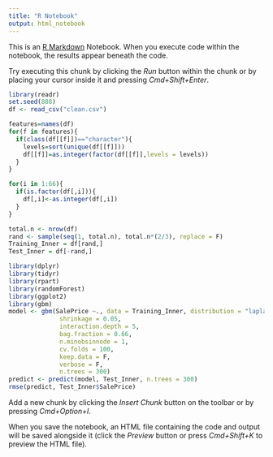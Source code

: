 ```yaml
---
title: "R Notebook"
output: html_notebook
---
```


This is an [R Markdown](http://rmarkdown.rstudio.com) Notebook. When you execute code within the notebook, the results appear beneath the code. 

Try executing this chunk by clicking the *Run* button within the chunk or by placing your cursor inside it and pressing *Cmd+Shift+Enter*. 

```r
library(readr)
set.seed(888)
df <- read_csv("clean.csv")
```

```r
features=names(df)
for(f in features){
  if(class(df[[f]])=="character"){
    levels=sort(unique(df[[f]]))
    df[[f]]=as.integer(factor(df[[f]],levels = levels))
  }
}

for(i in 1:66){
  if(is.factor(df[,i])){
    df[,i]<-as.integer(df[,i])
  }
}

total.n <- nrow(df)
rand <- sample(seq(1, total.n), total.n*(2/3), replace = F)
Training_Inner = df[rand,]
Test_Inner = df[-rand,]
```

```r
library(dplyr)
library(tidyr)
library(rpart)
library(randomForest)
library(ggplot2)
library(gbm)
model <- gbm(SalePrice ~., data = Training_Inner, distribution = "laplace",
              shrinkage = 0.05,
              interaction.depth = 5,
              bag.fraction = 0.66,
              n.minobsinnode = 1,
              cv.folds = 100,
              keep.data = F,
              verbose = F,
              n.trees = 300)
predict <- predict(model, Test_Inner, n.trees = 300)
rmse(predict, Test_Inner$SalePrice)
```


Add a new chunk by clicking the *Insert Chunk* button on the toolbar or by pressing *Cmd+Option+I*.

When you save the notebook, an HTML file containing the code and output will be saved alongside it (click the *Preview* button or press *Cmd+Shift+K* to preview the HTML file).
